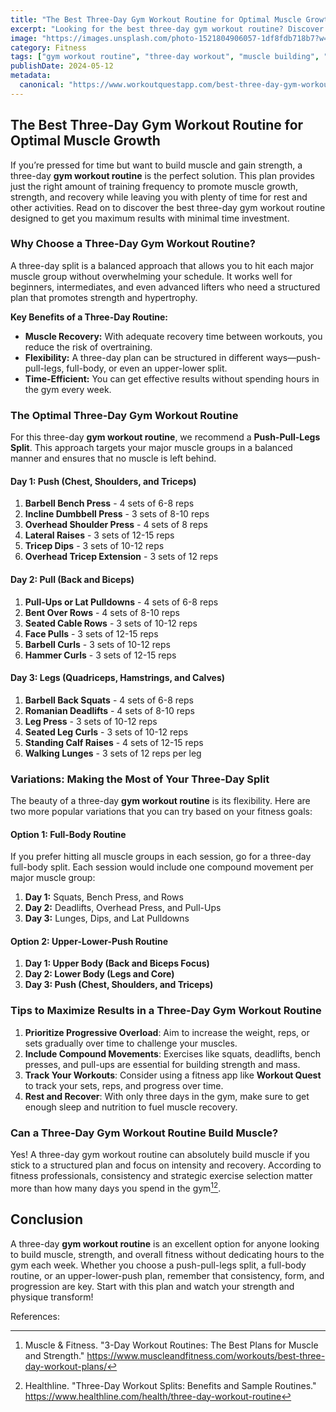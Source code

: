 ```yaml
---
title: "The Best Three-Day Gym Workout Routine for Optimal Muscle Growth"
excerpt: "Looking for the best three-day gym workout routine? Discover a balanced approach that targets strength, hypertrophy, and endurance, perfect for building muscle and staying fit."
image: "https://images.unsplash.com/photo-1521804906057-1df8fdb718b7?w=500&auto=format&fit=crop&q=60&ixlib=rb-4.0.3&ixid=M3wxMjA3fDB8MHxzZWFyY2h8MTZ8fGZpdG5lc3N8ZW58MHx8MHx8fDI%3D"
category: Fitness
tags: ["gym workout routine", "three-day workout", "muscle building", "strength training"]
publishDate: 2024-05-12
metadata:
  canonical: "https://www.workoutquestapp.com/best-three-day-gym-workout-routine"
---
```


## The Best Three-Day Gym Workout Routine for Optimal Muscle Growth

If you’re pressed for time but want to build muscle and gain strength, a three-day **gym workout routine** is the perfect solution. This plan provides just the right amount of training frequency to promote muscle growth, strength, and recovery while leaving you with plenty of time for rest and other activities. Read on to discover the best three-day gym workout routine designed to get you maximum results with minimal time investment.

### Why Choose a Three-Day Gym Workout Routine?

A three-day split is a balanced approach that allows you to hit each major muscle group without overwhelming your schedule. It works well for beginners, intermediates, and even advanced lifters who need a structured plan that promotes strength and hypertrophy.

**Key Benefits of a Three-Day Routine:**
- **Muscle Recovery:** With adequate recovery time between workouts, you reduce the risk of overtraining.
- **Flexibility:** A three-day plan can be structured in different ways—push-pull-legs, full-body, or even an upper-lower split.
- **Time-Efficient:** You can get effective results without spending hours in the gym every week.

### The Optimal Three-Day Gym Workout Routine

For this three-day **gym workout routine**, we recommend a **Push-Pull-Legs Split**. This approach targets your major muscle groups in a balanced manner and ensures that no muscle is left behind.

#### **Day 1: Push (Chest, Shoulders, and Triceps)**

1. **Barbell Bench Press** - 4 sets of 6-8 reps  
2. **Incline Dumbbell Press** - 3 sets of 8-10 reps  
3. **Overhead Shoulder Press** - 4 sets of 8 reps  
4. **Lateral Raises** - 3 sets of 12-15 reps  
5. **Tricep Dips** - 3 sets of 10-12 reps  
6. **Overhead Tricep Extension** - 3 sets of 12 reps  

#### **Day 2: Pull (Back and Biceps)**

1. **Pull-Ups or Lat Pulldowns** - 4 sets of 6-8 reps  
2. **Bent Over Rows** - 4 sets of 8-10 reps  
3. **Seated Cable Rows** - 3 sets of 10-12 reps  
4. **Face Pulls** - 3 sets of 12-15 reps  
5. **Barbell Curls** - 3 sets of 10-12 reps  
6. **Hammer Curls** - 3 sets of 12-15 reps  

#### **Day 3: Legs (Quadriceps, Hamstrings, and Calves)**

1. **Barbell Back Squats** - 4 sets of 6-8 reps  
2. **Romanian Deadlifts** - 4 sets of 8-10 reps  
3. **Leg Press** - 3 sets of 10-12 reps  
4. **Seated Leg Curls** - 3 sets of 10-12 reps  
5. **Standing Calf Raises** - 4 sets of 12-15 reps  
6. **Walking Lunges** - 3 sets of 12 reps per leg  

### Variations: Making the Most of Your Three-Day Split

The beauty of a three-day **gym workout routine** is its flexibility. Here are two more popular variations that you can try based on your fitness goals:

#### **Option 1: Full-Body Routine**

If you prefer hitting all muscle groups in each session, go for a three-day full-body split. Each session would include one compound movement per major muscle group:

1. **Day 1:** Squats, Bench Press, and Rows  
2. **Day 2:** Deadlifts, Overhead Press, and Pull-Ups  
3. **Day 3:** Lunges, Dips, and Lat Pulldowns  

#### **Option 2: Upper-Lower-Push Routine**

1. **Day 1: Upper Body (Back and Biceps Focus)**  
2. **Day 2: Lower Body (Legs and Core)**  
3. **Day 3: Push (Chest, Shoulders, and Triceps)**  

### Tips to Maximize Results in a Three-Day Gym Workout Routine

1. **Prioritize Progressive Overload**: Aim to increase the weight, reps, or sets gradually over time to challenge your muscles.
2. **Include Compound Movements**: Exercises like squats, deadlifts, bench presses, and pull-ups are essential for building strength and mass.
3. **Track Your Workouts**: Consider using a fitness app like **Workout Quest** to track your sets, reps, and progress over time.
4. **Rest and Recover**: With only three days in the gym, make sure to get enough sleep and nutrition to fuel muscle recovery.

### Can a Three-Day Gym Workout Routine Build Muscle?

Yes! A three-day gym workout routine can absolutely build muscle if you stick to a structured plan and focus on intensity and recovery. According to fitness professionals, consistency and strategic exercise selection matter more than how many days you spend in the gym[^1][^2].

## Conclusion

A three-day **gym workout routine** is an excellent option for anyone looking to build muscle, strength, and overall fitness without dedicating hours to the gym each week. Whether you choose a push-pull-legs split, a full-body routine, or an upper-lower-push plan, remember that consistency, form, and progression are key. Start with this plan and watch your strength and physique transform!

References:
[^1]: Muscle & Fitness. "3-Day Workout Routines: The Best Plans for Muscle and Strength." https://www.muscleandfitness.com/workouts/best-three-day-workout-plans/
[^2]: Healthline. "Three-Day Workout Splits: Benefits and Sample Routines." https://www.healthline.com/health/three-day-workout-routine
